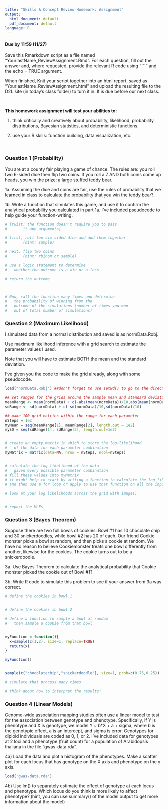 ```yaml
---
title: "Skills & Concept Review Homework: Assignment"
output:
  html_document: default
  pdf_document: default
language: R
---
```


<!-- To render the assignment in Rmarkdown, enter the command below in the R console -->
<!-- rmarkdown::render("Review_Assignment.Rmd") -->

#### Due by 11:59 (11/27)

Save this Rmarkdown script as a file named “YourlastName_ReviewAssignment.Rmd”. 
For each question, fill out the answer and, where requested, 
provide the relevant R code using "```" and the echo = TRUE argument.

When finished, Knit your script together into an html report, 
saved as “YourlastName_ReviewAssignment.html” and upload the 
resulting file to the D2L site (in today’s class folder) to turn it in. 
It is due before our next class.

\

**This homework assignment will test your abilities to:**

1. think critically and creatively about probability, likelihood, probability distributions, Bayesian statistics, and deterministic functions.

2. use your R skills: function building, data visualization, etc.

\

### Question 1 (Probability)

You are at a county fair playing a game of chance. 
The rules are: you roll two 6-sided dice then flip two coins.
If you roll a 7 AND both coins come up heads, you win the prize: 
a large stuffed teddy bear.

1a. Assuming the dice and coins are fair, use the rules
of probability that we learned in class to
calculate the probability that you win the teddy bear?.


1b. Write a function that simulates this game, and use it to confirm 
the analytical probability you calculated in part 1a. I've included 
pseudocode to help guide your function-writing.



```r

# [twist: the function doesn't require you to pass
#		it any arguments]

# first, roll two six-sided dice and add them together
#		(hint: sample)

# next, flip two coins
#		(hint: rbinom or sample)

# use a logic statement to determine 
#	whether the outcome is a win or a loss

# return the outcome



# Now, call the function many times and determine  
#	the probability of winning from the 
#	outcome of the simulations (number of times you won
#	out of total number of simulations)

```


### Question 2 (Maximum Likelihood)

I simulated data from a normal distribution and saved is as normData.Robj.

Use maximum likelihood inference with a grid search to estimate the parameter values I used.

Note that you will have to estimate BOTH the mean and the 
standard deviation.

I've given you the code to make the grid already, along with some pseudocode.

```r
load("normData.Robj") ##don't forget to use setwd() to go to the directory you saved the file in.

## set ranges for the grids around the sample mean and standard deviation
meanRange <- mean(normData) + c(-abs(mean(normData))/10,abs(mean(normData))/10)
sdRange <- sd(normData) + c(-sd(normData)/10,sd(normData)/10)

## make 100 grid entries within the range for each parameter
nSteps = 1e2
myMean = seq(meanRange[1], meanRange[2], length.out = 1e2)
mySD = seq(sdRange[1], sdRange[2], length.out=1e2)


# create an empty matrix in which to store the log-likelihood
#	of the data for each parameter combination
myMatrix = matrix(data=NA, nrow = nSteps, ncol=nSteps)


# calculate the log likelihood of the data 
#	given every possible parameter combination
# fill these values into myMatrix
# it might help to start by writing a function to calculate the log likelihood for a specific value of mean and sd
# and then use a for loop or apply to use that function on all the inputs in the grid

# look at your log likelihoods across the grid with image()


# report the MLEs

```

### Question 3 (Bayes Theorem)

Suppose there are two full bowls of cookies. 
Bowl #1 has 10 chocolate chip and 30 snickerdoodles, 
while bowl #2 has 20 of each. 
Our friend Cookie monster picks a bowl at random, and then picks a cookie at random. 
We have no reason to believe Cookiemonster treats one bowl differently from another, 
likewise for the cookies. 
The cookie turns out to be a snickerdoodle.

 
3a. Use Bayes Theorem to calculate the analytical probability that 
Cookie monster picked the cookie out of Bowl #1?




3b. Write R code to simulate this problem to see 
if your answer from 3a was correct.


```r
# define the cookies in bowl 1


# define the cookies in bowl 2

# define a function to sample a bowl at random
#	then sample a cookie from that bowl


myFunction = function(){
  x=sample(c(1,2), size=1, replace=TRUE)
  return(x)
}

myFunction()


sample(c("chocolatechip","snickerdoodle"), size=1, prob=c(0.75,0.25))

# simulate that process many times

# think about how to interpret the results!

```

### Question 4 (Linear Models)

Genome-wide association mapping studies often use a linear model to test for the association between genotype and phenotype.
Specifically, if Y is phenotype and X is genotype, we model Y ~ b*X + a + sigma, where b is the genotypic effect, a is an intercept, and sigma is error.
Genotypes for diploid individuals are coded as 0, 1, or 2.
I've included data for genotypes at 2 loci and a phenotype (fruit count) for a population of Arabidopsis thaliana in the file "gwas-data.rda".

4a) Load the data and plot a histogram of the phenotypes. Make a scatter plot for each locus that has genotype on the X axis and phenotype on the y axis.
```r
load('gwas-data.rda')

```


4b) Use lm() to separately estimate the effect of genotype at each locus and phenotype. Which locus do you think is more likely to affect phenotype? (hint, you can use summary() of the model output to get more information about the model)
